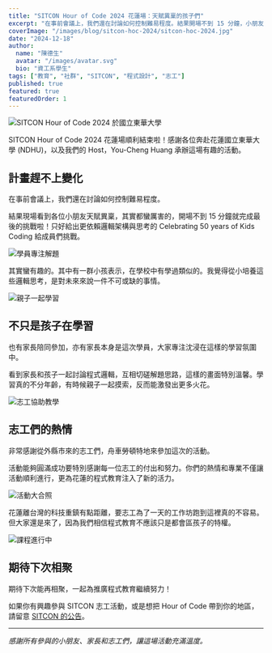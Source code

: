 ```yaml
---
title: "SITCON Hour of Code 2024 花蓮場：天賦異稟的孩子們"
excerpt: "在事前會議上，我們還在討論如何控制難易程度。結果開場不到 15 分鐘，小朋友就完成最後的挑戰了。"
coverImage: "/images/blog/sitcon-hoc-2024/sitcon-hoc-2024.jpg"
date: "2024-12-18"
author:
  name: "陳德生"
  avatar: "/images/avatar.svg"
  bio: "資工系學生"
tags: ["教育", "社群", "SITCON", "程式設計", "志工"]
published: true
featured: true
featuredOrder: 1
---
```


![SITCON Hour of Code 2024 於國立東華大學](/images/blog/sitcon-hoc-2024/sitcon-hoc-2024.jpg)

SITCON Hour of Code 2024 花蓮場順利結束啦！感謝各位奔赴花蓮國立東華大學 (NDHU)，以及我們的 Host，You-Cheng Huang 承辦這場有趣的活動。

## 計畫趕不上變化

在事前會議上，我們還在討論如何控制難易程度。

結果現場看到各位小朋友天賦異稟，其實都蠻厲害的，開場不到 15 分鐘就完成最後的挑戰啦！只好給出更依賴邏輯架構與思考的 Celebrating 50 years of Kids Coding 給成員們挑戰。

![學員專注解題](/images/blog/sitcon-hoc-2024/sitcon-hoc-2024-2.jpg)

其實蠻有趣的。其中有一群小孩表示，在學校中有學過類似的。我覺得從小培養這些邏輯思考，是對未來來說一件不可或缺的事情。

![親子一起學習](/images/blog/sitcon-hoc-2024/sitcon-hoc-2024-3.jpg)

## 不只是孩子在學習

也有家長陪同參加，亦有家長本身是這次學員，大家專注沈浸在這樣的學習氛圍中。

看到家長和孩子一起討論程式邏輯，互相切磋解題思路，這樣的畫面特別溫馨。學習真的不分年齡，有時候親子一起摸索，反而能激發出更多火花。

![志工協助教學](/images/blog/sitcon-hoc-2024/sitcon-hoc-2024-4.jpg)

## 志工們的熱情

非常感謝從外縣市來的志工們，舟車勞頓特地來參加這次的活動。

活動能夠圓滿成功要特別感謝每一位志工的付出和努力。你們的熱情和專業不僅讓活動順利進行，更為花蓮的程式教育注入了新的活力。

![活動大合照](/images/blog/sitcon-hoc-2024/sitcon-hoc-2024-5.jpg)

花蓮離台灣的科技重鎮有點距離，要志工為了一天的工作坊跑到這裡真的不容易。但大家還是來了，因為我們相信程式教育不應該只是都會區孩子的特權。

![課程進行中](/images/blog/sitcon-hoc-2024/sitcon-hoc-2024-6.jpg)

## 期待下次相聚

期待下次能再相聚，一起為推廣程式教育繼續努力！

如果你有興趣參與 SITCON 志工活動，或是想把 Hour of Code 帶到你的地區，請留意 [SITCON 的公告](https://sitcon.org)。

---

*感謝所有參與的小朋友、家長和志工們，讓這場活動充滿溫度。*
